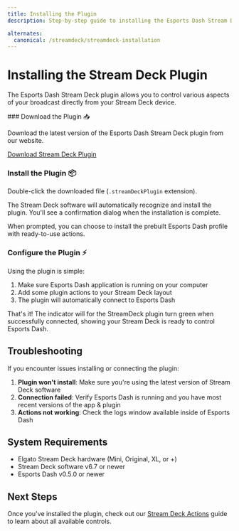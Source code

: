 ```yaml
---
title: Installing the Plugin
description: Step-by-step guide to installing the Esports Dash Stream Deck plugin

alternates:
  canonical: /streamdeck/streamdeck-installation
---
```



# Installing the Stream Deck Plugin

The Esports Dash Stream Deck plugin allows you to control various aspects of your broadcast directly from your Stream Deck device.

<Steps>
### Download the Plugin 📥

Download the latest version of the Esports Dash Stream Deck plugin from our website.

[Download Stream Deck Plugin](https://marketplace.elgato.com/product/esportsdash-controller-51b8ead4-f437-4ba3-b681-66ee0b38b739)

### Install the Plugin 📦

Double-click the downloaded file (`.streamDeckPlugin` extension).

The Stream Deck software will automatically recognize and install the plugin. You'll see a confirmation dialog when the installation is complete.

When prompted, you can choose to install the prebuilt Esports Dash profile with ready-to-use actions.

### Configure the Plugin ⚡

Using the plugin is simple:

1. Make sure Esports Dash application is running on your computer
2. Add some plugin actions to your Stream Deck layout
3. The plugin will automatically connect to Esports Dash

That's it! The indicator will for the StreamDeck plugin turn green when successfully connected, showing your Stream Deck is ready to control Esports Dash.
</Steps>

## Troubleshooting

If you encounter issues installing or connecting the plugin:

1. **Plugin won't install**: Make sure you're using the latest version of Stream Deck software
2. **Connection failed**: Verify Esports Dash is running and you have most recent versions of the app & plugin
3. **Actions not working**: Check the logs window available inside of Esports Dash

## System Requirements

- Elgato Stream Deck hardware (Mini, Original, XL, or +)
- Stream Deck software v6.7 or newer
- Esports Dash v0.5.0 or newer

## Next Steps

Once you've installed the plugin, check out our [Stream Deck Actions](/streamdeck/streamdeck-controls) guide to learn about all available controls.